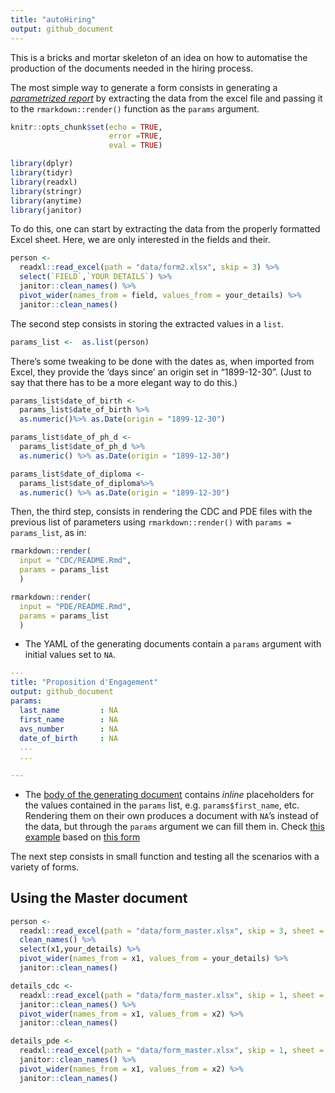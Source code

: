 ```yaml
---
title: "autoHiring"
output: github_document
---
```


This is a bricks and mortar skeleton  of an idea on how to automatise the production of the documents needed in the hiring process.

The most simple way to generate a form consists in generating a [_parametrized report_](https://rmarkdown.rstudio.com/developer_parameterized_reports.html%23parameter_types%2F#Passing_Parameters) by extracting the data from the excel file and passing it to the `rmarkdown::render()` function as the `params` argument.

```r
knitr::opts_chunk$set(echo = TRUE, 
                      error =TRUE, 
                      eval = TRUE)
```

```r
library(dplyr)
library(tidyr)
library(readxl)
library(stringr)
library(anytime)
library(janitor)
```

To do this, one can start by extracting the data from the properly formatted Excel sheet. Here, we are only interested in the fields and their. 

```r
person <- 
  readxl::read_excel(path = "data/form2.xlsx", skip = 3) %>% 
  select(`FIELD`,`YOUR DETAILS`) %>% 
  janitor::clean_names() %>% 
  pivot_wider(names_from = field, values_from = your_details) %>% 
  janitor::clean_names()
```

The second step consists in storing the extracted values in a `list`.

```r
params_list <-  as.list(person)
```

There's some tweaking to be done with the dates as, when imported from Excel, they provide the 'days since' an origin set in  "1899-12-30". (Just to say that there has to be a more elegant way to do this.) 

```r
params_list$date_of_birth <- 
  params_list$date_of_birth %>% 
  as.numeric()%>% as.Date(origin = "1899-12-30")

params_list$date_of_ph_d <- 
  params_list$date_of_ph_d %>% 
  as.numeric() %>% as.Date(origin = "1899-12-30")

params_list$date_of_diploma <- 
  params_list$date_of_diploma%>% 
  as.numeric() %>% as.Date(origin = "1899-12-30")

```


Then, the third step, consists in rendering the CDC and PDE files with the previous list of parameters using `rmarkdown::render()` with `params = params_list`, as in:

```r
rmarkdown::render(
  input = "CDC/README.Rmd", 
  params = params_list
  )

rmarkdown::render(
  input = "PDE/README.Rmd",
  params = params_list
  )
```

- The YAML of the generating documents contain a `params` argument with initial values set to `NA`.

```YAML
---
title: "Proposition d'Engagement"
output: github_document
params:
  last_name         : NA
  first_name        : NA
  avs_number        : NA
  date_of_birth     : NA
  ...
  ...
  
---
```

- The [body of the generating document](PDE/README.Rmd) contains _inline_ placeholders for the values contained in the `params` list, e.g. `params$first_name`, etc. Rendering them on their own produces a document with `NA`'s instead of the data, but through the `params` argument we can fill them in. Check [this example](PDE/README.md) based on [this form](data/form2.xlsx)

The next step consists in small function and testing all the scenarios with a variety of forms. 

## Using the Master document

```r
person <- 
  readxl::read_excel(path = "data/form_master.xlsx", skip = 3, sheet = 1) %>% 
  clean_names() %>% 
  select(x1,your_details) %>%
  pivot_wider(names_from = x1, values_from = your_details) %>% 
  janitor::clean_names()
```


```r
details_cdc <- 
  readxl::read_excel(path = "data/form_master.xlsx", skip = 1, sheet = 2, col_names = FALSE) %>% 
  janitor::clean_names() %>% 
  pivot_wider(names_from = x1, values_from = x2) %>% 
  janitor::clean_names()
```

```r
details_pde <- 
  readxl::read_excel(path = "data/form_master.xlsx", skip = 1, sheet = 3, col_names = FALSE) %>% 
  janitor::clean_names() %>% 
  pivot_wider(names_from = x1, values_from = x2) %>% 
  janitor::clean_names()
```